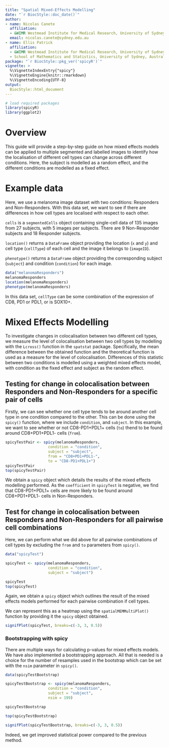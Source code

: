 ```yaml
---
title: "Spatial Mixed-Effects Modelling"
date: "`r BiocStyle::doc_date()`"
author:
- name: Nicolas Canete
  affiliation:  
  - &WIMR Westmead Institute for Medical Research, University of Sydney, Australia
  email: nicolas.canete@sydney.edu.au
- name: Ellis Patrick
  affiliation:
  - &WIMR Westmead Institute for Medical Research, University of Sydney, Australia
  - School of Mathematics and Statistics, University of Sydney, Australia
package: "`r BiocStyle::pkg_ver('spicyR')`"
vignette: >
  %\VignetteIndexEntry{"spicy"}
  %\VignetteEngine{knitr::rmarkdown}
  %\VignetteEncoding{UTF-8}
output: 
  BiocStyle::html_document
---
```



```r
# load required packages
library(spicyR)
library(ggplot2)
```
 

# Overview
This guide will provide a step-by-step guide on how mixed effects models can be applied to multiple segmented and labelled images to identify how the localisation of different cell types can change across different conditions. Here, the subject is modelled as a random effect, and the different conditions are modelled as a fixed effect.

# Example data
Here, we use a melanoma image dataset with two conditions: Responders and Non-Responders. With this data set, we want to see if there are differences in how cell types are localised with respect to each other.

`cells` is a `segmentedCells` object containing single-cell data of 135 images from 27 subjects, with 5 images per subjects. There are 9 Non-Responder subjects and 18 Responder subjects.

`location()` returns a `DataFrame` object providing the location (`x` and `y`) and cell type (`cellType`) of each cell and the image it belongs to (`imageID`).

`phenotype()` returns a `DataFrame` object providing the corresponding subject (`subject`) and condition (`condition`) for each image.

```r
data("melanomaResponders")
melanomaResponders
location(melanomaResponders)
phenotype(melanomaResponders)
```
In this data set, `cellType` can be some combination of the expression of CD8, PD1 or PDL1, or is SOX10+.

# Mixed Effects Modelling

To investigate changes in colocalisation between two different cell types, we measure the level of colocalisation between two cell types by modelling with the `Lcross()` function in the `spatstat` package. Specifically, the mean difference between the obtained function and the theoretical function is used as a measure for the level of colocalisation. Differences of this statistic between two conditions is modelled using a weighted mixed effects model, with condition as the fixed effect and subject as the random effect.

## Testing for change in colocalisation between Responders and Non-Responders for a specific pair of cells

Firstly, we can see whether one cell type tends to be around another cell type in one condition compared to the other. This can be done using the `spicy()` function, where we include `condition`, and `subject`. In this example, we want to see whether or not CD8-PD1+PDL1+ cells (`to`) thend to be found around CD8+PD1+PDL1- cells (`from`).

```r
spicyTestPair <- spicy(melanomaResponders, 
                   condition = "condition", 
                   subject = "subject", 
                   from = "CD8+PD1+PDL1-", 
                   to = "CD8-PD1+PDL1+")
spicyTestPair
top(spicyTestPair)
```

We obtain a `spicy` object which details the results of the mixed effects modelling performed. As the `coefficient` in `spicyTest` is negative, we find that CD8-PD1+PDL1+ cells are more likely to be found around CD8+PD1+PDL1- cells in Non-Responders.

## Test for change in colocalisation between Responders and Non-Responders for all pairwise cell combinations

Here, we can perform what we did above for all pairwise combinations of cell types by excluding the `from` and `to` parameters from `spicy()`.

```r
data("spicyTest")
```


```r
spicyTest <- spicy(melanomaResponders, 
                   condition = "condition", 
                   subject = "subject")

```

```r
spicyTest
top(spicyTest)  
```

Again, we obtain a `spicy` object which outlines the result of the mixed effects models performed for each pairwise combination if cell types.

We can represent this as a heatmap using the `spatialMEMMultiPlot()` function by providing it the `spicy` object obtained.
```r
signifPlot(spicyTest, breaks=c(-3, 3, 0.5))
```

### Bootstrapping with spicy
There are multiple ways for calculating p-values for mixed effects models. We have also implemented a bootstrapping approach. All that is needed is a choice for the number of resamples used in the bootstrap which can be set with the `nsim` parameter in `spicy()`.

```r
data(spicyTestBootstrap)
```


```r
spicyTestBootstrap <- spicy(melanomaResponders, 
                   condition = "condition", 
                   subject = "subject", 
                   nsim = 199)
```


```r
spicyTestBootstrap

top(spicyTestBootstrap)  

signifPlot(spicyTestBootstrap, breaks=c(-3, 3, 0.5))
```
Indeed, we get improved statistical power compared to the previous method.
